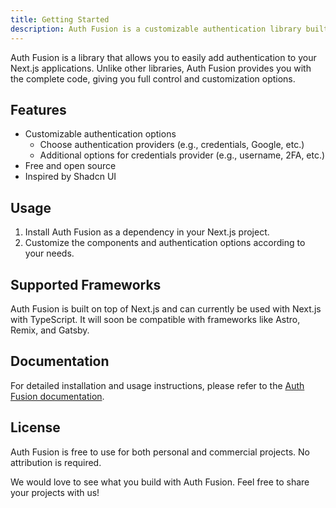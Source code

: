 ```yaml
---
title: Getting Started
description: Auth Fusion is a customizable authentication library built on top of Next.js, Next-Auth, and Shadcn UI. It provides extensive customization options for adding authentication to your applications, including choosing authentication providers and additional features like username, 2FA, and more. Auth Fusion is completely free and its code is inspired by Shadcn UI.
---
```


Auth Fusion is a library that allows you to easily add authentication to your Next.js applications. Unlike other libraries, Auth Fusion provides you with the complete code, giving you full control and customization options.

## Features

- Customizable authentication options
  - Choose authentication providers (e.g., credentials, Google, etc.)
  - Additional options for credentials provider (e.g., username, 2FA, etc.)
- Free and open source
- Inspired by Shadcn UI

## Usage

1. Install Auth Fusion as a dependency in your Next.js project.
2. Customize the components and authentication options according to your needs.

## Supported Frameworks

Auth Fusion is built on top of Next.js and can currently be used with Next.js with TypeScript. It will soon be compatible with frameworks like Astro, Remix, and Gatsby.

## Documentation

For detailed installation and usage instructions, please refer to the [Auth Fusion documentation](https://auth-fusion.vercel.app/docs/installation).

## License

Auth Fusion is free to use for both personal and commercial projects. No attribution is required.

We would love to see what you build with Auth Fusion. Feel free to share your projects with us!

